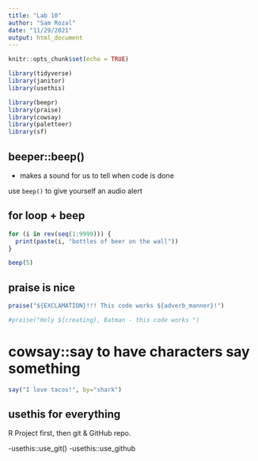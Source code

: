 ```yaml
---
title: "Lab 10"
author: "Sam Rozal"
date: "11/29/2021"
output: html_document
---
```


```r
knitr::opts_chunk$set(echo = TRUE)

library(tidyverse)
library(janitor)
library(usethis)

library(beepr)
library(praise)
library(cowsay)
library(paletteer)
library(sf)

```

## beeper::beep()
- makes a sound for us to tell when code is done

use `beep()` to give yourself an audio alert

## for loop + beep

```r
for (i in rev(seq(1:9999))) {
  print(paste(i, "bottles of beer on the wall"))
}

beep(5)
```

## praise is nice 

```r
praise("${EXCLAMATION}!!! This code works ${adverb_manner}!")

#praise("Holy ${creating}, Batman - this code works ")
```
# cowsay::say to have characters say something 

```r
say("I love tacos!", by="shark")
```
## usethis for everything 

R Project first, then git & GitHub repo. 

-usethis::use_git()
-usethis::use_github

